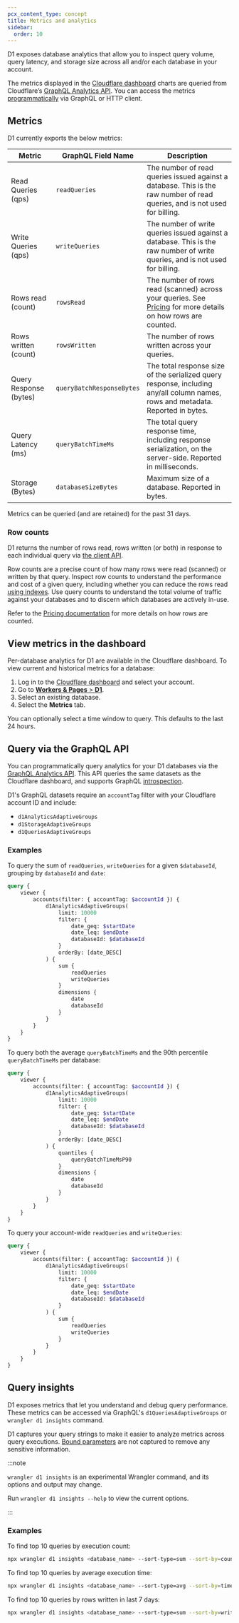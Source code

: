 ```yaml
---
pcx_content_type: concept
title: Metrics and analytics
sidebar:
  order: 10
---
```


D1 exposes database analytics that allow you to inspect query volume, query latency, and storage size across all and/or each database in your account.

The metrics displayed in the [Cloudflare dashboard](https://dash.cloudflare.com/) charts are queried from Cloudflare’s [GraphQL Analytics API](/analytics/graphql-api/). You can access the metrics [programmatically](#query-via-the-graphql-api) via GraphQL or HTTP client.

## Metrics

D1 currently exports the below metrics:

| Metric                 | GraphQL Field Name        | Description                                                                                                                           |
| ---------------------- | ------------------------- | ------------------------------------------------------------------------------------------------------------------------------------- |
| Read Queries (qps)     | `readQueries`             | The number of read queries issued against a database. This is the raw number of read queries, and is not used for billing.            |
| Write Queries (qps)    | `writeQueries`            | The number of write queries issued against a database. This is the raw number of write queries, and is not used for billing.          |
| Rows read (count)      | `rowsRead`                | The number of rows read (scanned) across your queries. See [Pricing](/d1/platform/pricing/) for more details on how rows are counted. |
| Rows written (count)   | `rowsWritten`             | The number of rows written across your queries.                                                                                       |
| Query Response (bytes) | `queryBatchResponseBytes` | The total response size of the serialized query response, including any/all column names, rows and metadata. Reported in bytes.       |
| Query Latency (ms)     | `queryBatchTimeMs`        | The total query response time, including response serialization, on the server-side. Reported in milliseconds.                        |
| Storage (Bytes)        | `databaseSizeBytes`       | Maximum size of a database. Reported in bytes.                                                                                        |

Metrics can be queried (and are retained) for the past 31 days.

### Row counts

D1 returns the number of rows read, rows written (or both) in response to each individual query via [the client API](/d1/build-with-d1/d1-client-api/#return-object).

Row counts are a precise count of how many rows were read (scanned) or written by that query.
Inspect row counts to understand the performance and cost of a given query, including whether you can reduce the rows read [using indexes](/d1/build-with-d1/use-indexes/). Use query counts to understand the total volume of traffic against your databases and to discern which databases are actively in-use.

Refer to the [Pricing documentation](/d1/platform/pricing/) for more details on how rows are counted.

## View metrics in the dashboard

Per-database analytics for D1 are available in the Cloudflare dashboard. To view current and historical metrics for a database:

1. Log in to the [Cloudflare dashboard](https://dash.cloudflare.com) and select your account.
2. Go to [**Workers & Pages** > **D1**](https://dash.cloudflare.com/?to=/:account/workers/d1).
3. Select an existing database.
4. Select the **Metrics** tab.

You can optionally select a time window to query. This defaults to the last 24 hours.

## Query via the GraphQL API

You can programmatically query analytics for your D1 databases via the [GraphQL Analytics API](/analytics/graphql-api/). This API queries the same datasets as the Cloudflare dashboard, and supports GraphQL [introspection](/analytics/graphql-api/features/discovery/introspection/).

D1's GraphQL datasets require an `accountTag` filter with your Cloudflare account ID and include:

- `d1AnalyticsAdaptiveGroups`
- `d1StorageAdaptiveGroups`
- `d1QueriesAdaptiveGroups`

### Examples

To query the sum of `readQueries`, `writeQueries` for a given `$databaseId`, grouping by `databaseId` and `date`:

```graphql
query {
	viewer {
		accounts(filter: { accountTag: $accountId }) {
			d1AnalyticsAdaptiveGroups(
				limit: 10000
				filter: {
					date_geq: $startDate
					date_leq: $endDate
					databaseId: $databaseId
				}
				orderBy: [date_DESC]
			) {
				sum {
					readQueries
					writeQueries
				}
				dimensions {
					date
					databaseId
				}
			}
		}
	}
}
```

To query both the average `queryBatchTimeMs` and the 90th percentile `queryBatchTimeMs` per database:

```graphql
query {
	viewer {
		accounts(filter: { accountTag: $accountId }) {
			d1AnalyticsAdaptiveGroups(
				limit: 10000
				filter: {
					date_geq: $startDate
					date_leq: $endDate
					databaseId: $databaseId
				}
				orderBy: [date_DESC]
			) {
				quantiles {
					queryBatchTimeMsP90
				}
				dimensions {
					date
					databaseId
				}
			}
		}
	}
}
```

To query your account-wide `readQueries` and `writeQueries`:

```graphql
query {
	viewer {
		accounts(filter: { accountTag: $accountId }) {
			d1AnalyticsAdaptiveGroups(
				limit: 10000
				filter: {
					date_geq: $startDate
					date_leq: $endDate
					databaseId: $databaseId
				}
			) {
				sum {
					readQueries
					writeQueries
				}
			}
		}
	}
}
```

## Query insights

D1 exposes metrics that let you understand and debug query performance. These metrics can be accessed via GraphQL's `d1QueriesAdaptiveGroups` or `wrangler d1 insights` command.

D1 captures your query strings to make it easier to analyze metrics across query executions. [Bound parameters](/d1/build-with-d1/d1-client-api/#parameter-binding) are not captured to remove any sensitive information.

:::note

`wrangler d1 insights` is an experimental Wrangler command, and its options and output may change.

Run `wrangler d1 insights --help` to view the current options.

:::

### Examples

To find top 10 queries by execution count:

```sh
npx wrangler d1 insights <database_name> --sort-type=sum --sort-by=count --count=10
```

To find top 10 queries by average execution time:

```sh
npx wrangler d1 insights <database_name> --sort-type=avg --sort-by=time --count=10
```

To find top 10 queries by rows written in last 7 days:

```sh
npx wrangler d1 insights <database_name> --sort-type=sum --sort-by=writes --count=10 --timePeriod=7d
```
